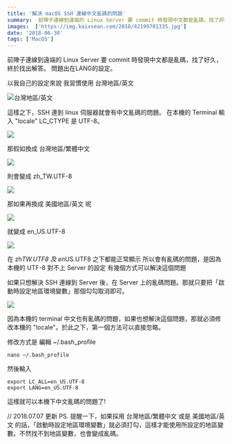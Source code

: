 ```yaml
---
title: '解決 macOS SSH 連線中文亂碼的問題'
summary:  前陣子連線到遠端的 Linux Server 要 commit 時發現中文都是亂碼，找了好久，終於找出解答。 問題出在LANG的設定。
images:  ['https://img.kaixsean.com/2018/42199701335.jpg']
date: '2018-06-30'
tags: ['MacOS']
---
```


前陣子連線到遠端的 Linux Server 要 commit 時發現中文都是亂碼，找了好久，終於找出解答。 問題出在LANG的設定。

以我自己的設定來說 我習慣使用 台灣地區/英文

![台灣地區/英文](https://img.kaixsean.com/2018/42199701335.jpg)

這樣之下，SSH 連到 linux 伺服器就會有中文亂碼的問題。 在本機的 Terminal 輸入 "locale" LC_CTYPE 是 UTF-8。 

![](https://img.kaixsean.com/2018/42199701425.jpg)

那假如換成 台灣地區/繁體中文 

![](https://img.kaixsean.com/2018/29232072838.jpg)

則會變成 zh_TW.UTF-8

![](https://img.kaixsean.com/2018/42199701145.jpg)

那如果再換成 美國地區/英文 呢 

![](https://img.kaixsean.com/2018/42199701135.jpg)

就變成 en_US.UTF-8 

![](https://img.kaixsean.com/2018/42199701385.jpg)

在 zh<em>TW.UTF8 及 en</em>US.UTF8 之下都能正常顯示 所以會有亂碼的問題，是因為本機的 UTF-8 對不上 Server 的設定 有幾個方式可以解決這個問題

如果只想解決 SSH 連線到 Server 後，在 Server 上的亂碼問題。那就只要把「啟動時設定地區環境變數」那個勾勾取消即可。

![](https://img.kaixsean.com/2018/42199700945.jpg)

因為本機的 terminal 中文也有亂碼的問題，如果也想解決這個問題，那就必須修改本機的 "locale"。於此之下，第一個方法可以直接忽略。

修改方式是 編輯 ~/.bash_profile

`nano ~/.bash_profile`

然後輸入

```
export LC_ALL=en_US.UTF-8
export LANG=en_US.UTF-8
```

這樣就可以本機下中文亂碼的問題了! 

// 2018.07.07 更新
PS. 提醒一下，如果採用 台灣地區/繁體中文 或是 美國地區/英文 的話，「啟動時設定地區環境變數」就必須打勾，這樣才能使用所設定的地區變數。不然找不到地區變數，也會變成亂碼。
